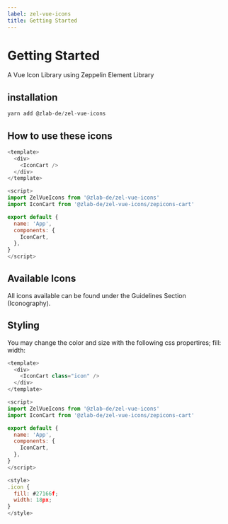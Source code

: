 ```yaml
---
label: zel-vue-icons
title: Getting Started
---
```



# Getting Started

A Vue Icon Library using Zeppelin Element Library

<DownloadContainer>
  <DownloadFile
    title="NPM: @zlab-de/zel-vue-icons"
    href="https://www.npmjs.com/package/@zlab-de/zel-vue-icons"
    download=""
    variant="npm"
    ariaLabel="npm"
  />
</DownloadContainer>

## installation

```js
yarn add @zlab-de/zel-vue-icons
```

## How to use these icons

```js
<template>
  <div>
    <IconCart />
  </div>
</template>

<script>
import ZelVueIcons from '@zlab-de/zel-vue-icons'
import IconCart from '@zlab-de/zel-vue-icons/zepicons-cart'

export default {
  name: 'App',
  components: {
    IconCart,
  },
}
</script>
```

## Available Icons

All icons available can be found under the Guidelines Section (Iconography).

## Styling

You may change the color and size with the following css propertires;
fill:
width:

```js
<template>
  <div>
    <IconCart class="icon" />
  </div>
</template>

<script>
import ZelVueIcons from '@zlab-de/zel-vue-icons'
import IconCart from '@zlab-de/zel-vue-icons/zepicons-cart'

export default {
  name: 'App',
  components: {
    IconCart,
  },
}
</script>

<style>
.icon {
  fill: #27166f;
  width: 18px;
}
</style>
```
